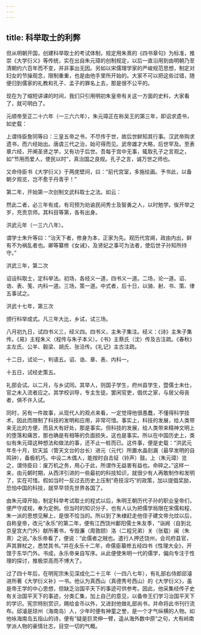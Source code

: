 ```yaml
---
---
---
```

title: 科举取士的利弊
---




但从明朝开国，创建科举取士的考试体制，规定用朱熹的《四书章句》为标准，推崇《大学衍义》等传统，实在出自朱元璋的创制规定，以后一直沿用到由明朝乃至清朝约六百年而不变，并非事出无因。另如以宋儒理学家的严峻规范思想，制定对妇女的节操观念，限制重重，也是由他手里所开始的。大家不可以把这些过错，随便归到儒家的礼教和孔子、孟子的罪名上去，那是很不公平的。

现在为了缩短讲课的时间，我们只引用明初朱皇帝有关这一方面的史料，大家看了，就可明白了。

元顺帝至正二十六年（一三六六年），朱元璋正在称吴王的第三年，即诏求遗书，如史载：

上谓侍臣詹同等曰：三皇五帝之书，不尽传于世，故后世鲜知其行事。汉武帝购求遗书，而六经始出。唐虞三代之治，始可得而见。武帝雄才大略，后世罕及。至表章六经，开阐圣贤之学，又有功于后世。吾每于宫中无事，辄取孔子之言观之，如“节用而爱人，使民以时”，真治国之良规。孔子之言，诚万世之师也。

又命侍臣书《大学衍义》于两庑壁间，曰：“前代宫室，多施绘画。予书此，以备朝夕观览，岂不愈于丹青乎！”

第二年，开始第一次创制文武科取士之法。如云：

然此二者，必三年有成，有司预为劝谕民间秀士及智勇之人，以时勉学。俟开举之岁，充贡京师。其科目等第，各有出身。

洪武元年（一三六八年）。

谓学士朱升等曰：“治天下者，修身为本，正家为先。观历代宫阃，政由内出，鲜有不为祸乱者也。卿等纂修《女诫》，及贤妃之事可为法者，使后世子孙知所持守。”

洪武三年，第二次

诏设科取士，定科举法。初场，各经义一道，四书义一道。二场，论一道。诏、诰、表、笺、内科一道。三场，策一道。中式者，后十日，以骑、射、书、策、律五事试之。

洪武十七年，第三次

颁行科举成式。凡三年大比，乡试，试三场。

八月初九日，试四书义三，经义四。四书义，主朱子集注。经义：《诗》主朱子集传。《易》主程朱义（程传与朱子本义）。《书》主蔡氏（沈）传及古注疏。《春秋》主左氏、公羊、穀梁、胡氏、张洽传。《礼记》主古注疏。

十二日，试论一，判语五。诏、诰、章、表、内科一。

十五日，试经史策五。

礼部会试。以二月，与乡试同。其举人，则国子学生，府州县学生，暨儒士未仕，官之未入流者应之。其学校训导，专主生徒。罢闲官吏，倡优之家，与居父母丧者，俱不许入试。

同时，另有一件故事，从现代人的观点来看，一定觉得他很愚蠢，不懂得科学技术，因此而限制了科技的发明和应用，非常可惜。事实上，科技的发展，给人类带来无比的方便，而且大有好处，那是事实。但科技的发展，给人类带来精神文明上的堕落和痛苦，那也确是有相等的负面损失，这也是事实。所以在中国历史上，类似有朱元璋这种想法和做法的事，还不止一桩而已。这件事，便是史载：“洪武元年冬十月，钦天监（管天文台的台长）进元（元代）所置水晶刻漏（最早发明的自鸣钟），备极机巧。中设二木偶人，能按时自击钲（铃声）鼓。上（朱元璋）览之，谓侍臣曰：废万机之务，用心于此，所谓作无益害有益也。命碎之。”这样一来，由元朝时期，从西洋引进的一些最初的科技知识，就很少有人再敢制作和发明了，实在可惜。假如当时一反过去历史上压制“奇技淫巧”的政策，加以提倡奖励，恐怕中国的科技，就早早领先世界各国了。

由朱元璋开始，制定科举考试取士的程式以后，朱明王朝历代子孙的职业皇帝们，便严守成规，奉为定例。但当时的知识分子，也有人认为把儒学局限在宋儒和程、朱一派的思想见解上，是很不恰当的。所以到了朱棣赶走他侄子建文帝允炆以后，自称皇帝，改元“永乐”的第二年，便有江西饶州鄱阳儒士朱友季，“诣阙（自到北京皇宫大门外）献所著书，专毁濂（周敦颐）洛（二程兄弟）关（张载）闽（朱熹）之说。”永乐帝看了，便说：“此儒者之贼也。遣行人押还饶州，会司府县官，声其罪杖之，悉焚其书。”并在永乐十二年，命儒臣纂修五经四书《性理大全》，开馆于东华门外。书成，永乐帝亲自写序。从此便使朱明一代的儒学，偏向专注于性理的探讨，推极崇高而不博大了。

过了四十年后，在明宪宗朱见深成化二十三年（一四八七年），有礼部右侍郎邱濬进所著《大学衍义补》一书。他认为真西山（真德秀号西山）的《大学衍义》，虽是帝王学的中心思想，但缺乏治国平天下的事迹可供参考。因此，他采集经传子史有关治国平天下的事迹，分类汇集，加上自己的意见，以备帝王们学习治国平天下的学识。宪宗特别赏识，赐给金币以外，又进封他做礼部尚书，并命将此书刊行流布。邱濬是琼州（海南岛）人，少年时便有神童之誉，是一个才气纵横的人物。如他咏海南岛五指山的诗，便有“疑是巨灵伸一臂，遥从海外数中原”之句，大有岭南学派人物的豪情壮志，目空一切的气概。